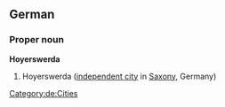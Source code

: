 ==German==
{{wikipedia}}
{{wikipedia|lang=de}}
===Proper noun===
'''Hoyerswerda'''
# Hoyerswerda ([[independent city]] in [[Saxony]], Germany)
[[Category:de:Cities]]
